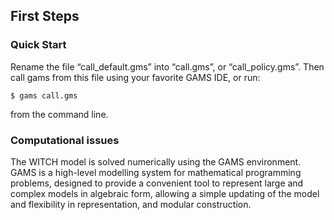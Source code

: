 ## First Steps

### Quick Start

Rename the file "call_default.gms" into "call.gms", or "call_policy.gms".
Then call gams from this file using your favorite GAMS IDE, or run:

	$ gams call.gms

from the command line.

### Computational issues

The WITCH model is solved numerically using the GAMS environment.
GAMS is a high-level modelling system for mathematical programming problems,
designed to provide a convenient tool to represent large and complex models
in algebraic form, allowing a simple updating of the model and
flexibility in representation, and modular construction. 
